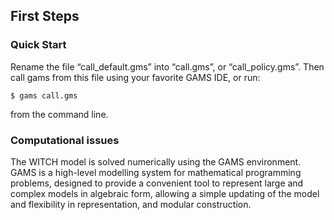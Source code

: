 ## First Steps

### Quick Start

Rename the file "call_default.gms" into "call.gms", or "call_policy.gms".
Then call gams from this file using your favorite GAMS IDE, or run:

	$ gams call.gms

from the command line.

### Computational issues

The WITCH model is solved numerically using the GAMS environment.
GAMS is a high-level modelling system for mathematical programming problems,
designed to provide a convenient tool to represent large and complex models
in algebraic form, allowing a simple updating of the model and
flexibility in representation, and modular construction. 
